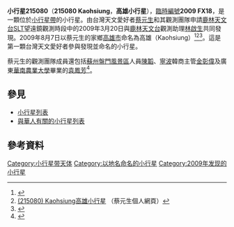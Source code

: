 {{Infobox planet
| bgcolour = #FFFFC0
| name = 高雄（Kaohsiung） 
| symbol = 
| image = 
| caption = 
| discovery = yes
| discovery_ref = 
| discoverer = [[蔡元生|蔡元生]]、[[林啟生|林啟生]]
| discovery_site = [[鹿林天文台|鹿林天文台]] 
| discovered = 2009年3月20日
| designations = yes
| mp_name = 高雄（小行星215080）
| named_after = [[高雄市|高雄市]]
| alt_names = 2009 FX18
| mp_category = [[小行星帶|主帶]]
| orbit_ref = <ref>{{Cite web |url=http://ssd.jpl.nasa.gov/sbdb.cgi?sstr=215080 |title=215080 Kaohsiung (2009 FX18) |access-date=2010-11-07 |archive-date=2020-11-22 |archive-url=https://web.archive.org/web/20201122202547/https://ssd.jpl.nasa.gov/sbdb.cgi?sstr=215080 |dead-url=no }}</ref>
| epoch = 2010年7月23日
| aphelion = {{convert|3.1694341|AU|km|3|abbr=on|lk=out}}
| perihelion = {{convert|2.4066061|AU|km|3|abbr=on}}
| semimajor = {{convert|2.7880241|AU|km|3|abbr=on}}
| eccentricity = 0.1368046
| period = 1700.3654699 [[日|日]]<br />4.66 [[儒略年|儒略年]]
| avg_speed = 
| inclination = 4.49738°
| asc_node = 8.42047°
| mean_anomaly = 103.49726°
| arg_peri = 174.83398°
| satellites = 
| physical_characteristics = yes
| dimensions = 
| mass = 
| density = 
| surface_grav = 
| escape_velocity = 
| sidereal_day = 
| axial_tilt = 
| pole_ecliptic_lat = 
| pole_ecliptic_lon = 
| albedo = 
| temperatures= 
| temp_name1 = 
| mean_temp_1 = 
| max_temp_1 = 
| temp_name2 = 
| max_temp_2 = 
| spectral_type = 
| abs_magnitude = 16.7
}}

'''小行星215080'''（'''215080 Kaohsiung'''，'''高雄小行星'''），[[天文學臨時編號|臨時編號]]'''2009 FX18'''，是一顆位於[[小行星帶|小行星帶]]的小行星。由台灣天文愛好者[[蔡元生|蔡元生]]和其觀測團隊申請[[鹿林天文台|鹿林天文台]]SLT望遠鏡觀測時段中的2009年3月20日與[[鹿林天文台|鹿林天文台]]觀測助理[[林啟生|林啟生]]共同發現。2009年8月7日以蔡元生的家鄉[[高雄市|高雄市]]命名為高雄（Kaohsiung）<ref>{{Cite web |url=http://www.cfa.harvard.edu/iau/lists/NumberedMPs215001.html |title=IAU Minor Planet Center Discovery Circumstances: Numbered Minor Planets (215001)-(220000) |access-date=2010-11-07 |archive-date=2010-04-09 |archive-url=https://web.archive.org/web/20100409063459/http://www.cfa.harvard.edu/iau/lists/NumberedMPs215001.html |dead-url=no }}</ref><ref>[http://www.astrostar.com.tw/tsai/mp-kh.htm (215080) Kaohsiung高雄小行星] {{Wayback|url=http://www.astrostar.com.tw/tsai/mp-kh.htm |date=20150923175626 }}（蔡元生個人網頁）</ref><ref>{{Cite web |url=http://www.epochtimes.com/b5/9/10/19/n2693820.htm |title=小行星熱潮　高市擬成立天文科學園區 |access-date=2010-12-04 |archive-date=2016-03-04 |archive-url=https://web.archive.org/web/20160304095955/http://www.epochtimes.com/b5/9/10/19/n2693820.htm |dead-url=no }}</ref>。這是第一顆台灣天文愛好者參與發現並命名的小行星。

蔡元生的觀測團隊成員還包括[[蘇州|蘇州]][[盤門風景區|盤門風景區]]人員[[陳韜|陳韜]]、[[寧波|寧波]]韓商主管[[金彰偉|金彰偉]]及廣東[[華南農業大學|華南農業大學]]畢業的[[袁鳳芳|袁鳳芳]]<ref>{{cite news|title=業餘者發現行星 取名「高雄」|url=https://tw.appledaily.com/headline/daily/20091020/32028707/|author=魏斌|date=2009-10-20|accessdate=2019-03-23|archive-date=2019-03-23|archive-url=https://web.archive.org/web/20190323082945/https://tw.appledaily.com/headline/daily/20091020/32028707/|dead-url=no}}</ref>。

== 參見 ==
* [[小行星列表|小行星列表]]
* [[與華人有關的小行星列表|與華人有關的小行星列表]]

== 參考資料 ==
{{Reflist}}
<references/>

{{Minor Planet Number|[[小行星215079|小行星215079]]|[[小行星215081|小行星215081]]}}
{{小天體}}

[[Category:小行星带天体|Category:小行星带天体]]
[[Category:以地名命名的小行星|Category:以地名命名的小行星]]
[[Category:2009年发现的小行星|Category:2009年发现的小行星]]